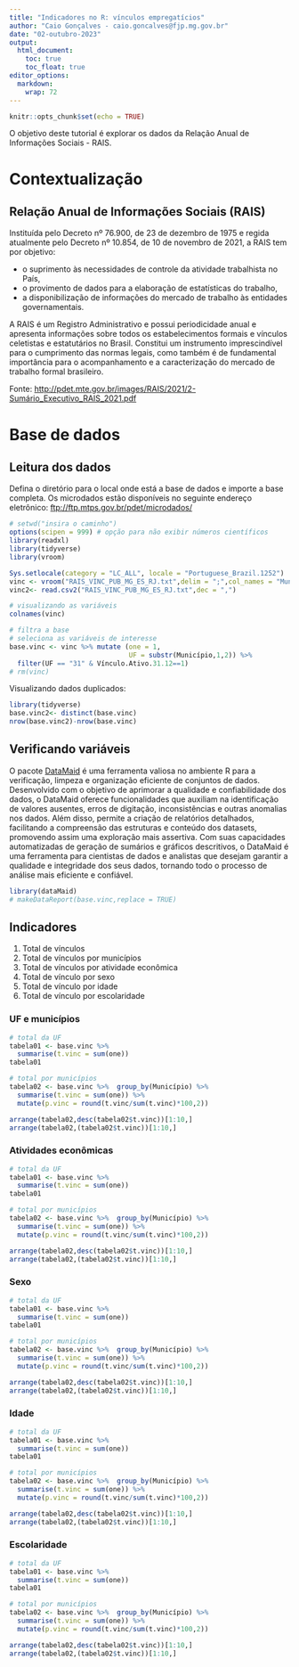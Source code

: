 ```yaml
---
title: "Indicadores no R: vínculos empregatícios"
author: "Caio Gonçalves - caio.goncalves@fjp.mg.gov.br"
date: "02-outubro-2023"
output:
  html_document: 
    toc: true
    toc_float: true
editor_options: 
  markdown: 
    wrap: 72
---
```


```r
knitr::opts_chunk$set(echo = TRUE)
```

O objetivo deste tutorial é explorar os dados da Relação Anual de
Informações Sociais - RAIS.

# Contextualização

## Relação Anual de Informações Sociais (RAIS)

Instituída pelo Decreto nº 76.900, de 23 de dezembro de 1975 e regida
atualmente pelo Decreto nº 10.854, de 10 de novembro de 2021, a RAIS tem
por objetivo:

-   o suprimento às necessidades de controle da atividade trabalhista no
    País,
-   o provimento de dados para a elaboração de estatísticas do trabalho,
-   a disponibilização de informações do mercado de trabalho às
    entidades governamentais.

A RAIS é um Registro Administrativo e possui periodicidade anual e
apresenta informações sobre todos os estabelecimentos formais e vínculos
celetistas e estatutários no Brasil. Constitui um instrumento
imprescindível para o cumprimento das normas legais, como também é de
fundamental importância para o acompanhamento e a caracterização do
mercado de trabalho formal brasileiro.

Fonte:
<http://pdet.mte.gov.br/images/RAIS/2021/2-Sumário_Executivo_RAIS_2021.pdf>

# Base de dados

## Leitura dos dados

Defina o diretório para o local onde está a base de dados e importe a
base completa. Os microdados estão disponíveis no seguinte endereço
eletrônico: <ftp://ftp.mtps.gov.br/pdet/microdados/>

```r
# setwd("insira o caminho")
options(scipen = 999) # opção para não exibir números científicos
library(readxl)
library(tidyverse)
library(vroom)

Sys.setlocale(category = "LC_ALL", locale = "Portuguese_Brazil.1252")
vinc <- vroom("RAIS_VINC_PUB_MG_ES_RJ.txt",delim = ";",col_names = "Município",)
vinc2<- read.csv2("RAIS_VINC_PUB_MG_ES_RJ.txt",dec = ",")

# visualizando as variáveis
colnames(vinc) 

# filtra a base
# seleciona as variáveis de interesse 
base.vinc <- vinc %>% mutate (one = 1,
                              UF = substr(Município,1,2)) %>% 
  filter(UF == "31" & Vínculo.Ativo.31.12==1)
# rm(vinc)
```

Visualizando dados duplicados:

```r
library(tidyverse)
base.vinc2<- distinct(base.vinc)
nrow(base.vinc2)-nrow(base.vinc)
```

## Verificando variáveis

O pacote
[DataMaid](https://cran.r-project.org/web/packages/dataMaid/index.html)
é uma ferramenta valiosa no ambiente R para a verificação, limpeza e
organização eficiente de conjuntos de dados. Desenvolvido com o objetivo
de aprimorar a qualidade e confiabilidade dos dados, o DataMaid oferece
funcionalidades que auxiliam na identificação de valores ausentes, erros
de digitação, inconsistências e outras anomalias nos dados. Além disso,
permite a criação de relatórios detalhados, facilitando a compreensão
das estruturas e conteúdo dos datasets, promovendo assim uma exploração
mais assertiva. Com suas capacidades automatizadas de geração de
sumários e gráficos descritivos, o DataMaid é uma ferramenta para
cientistas de dados e analistas que desejam garantir a qualidade e
integridade dos seus dados, tornando todo o processo de análise mais
eficiente e confiável.

```r
library(dataMaid)
# makeDataReport(base.vinc,replace = TRUE)
```

## Indicadores

1.  Total de vínculos
2.  Total de vínculos por municípios
3.  Total de vínculos por atividade econômica
4.  Total de vínculo por sexo
5.  Total de vínculo por idade
6.  Total de vínculo por escolaridade

### UF e municípios

```r
# total da UF
tabela01 <- base.vinc %>% 
  summarise(t.vinc = sum(one))
tabela01

# total por municípios
tabela02 <- base.vinc %>%  group_by(Município) %>% 
  summarise(t.vinc = sum(one)) %>% 
  mutate(p.vinc = round(t.vinc/sum(t.vinc)*100,2))

arrange(tabela02,desc(tabela02$t.vinc))[1:10,]
arrange(tabela02,(tabela02$t.vinc))[1:10,]

```
### Atividades econômicas

```r
# total da UF
tabela01 <- base.vinc %>% 
  summarise(t.vinc = sum(one))
tabela01

# total por municípios
tabela02 <- base.vinc %>%  group_by(Município) %>% 
  summarise(t.vinc = sum(one)) %>% 
  mutate(p.vinc = round(t.vinc/sum(t.vinc)*100,2))

arrange(tabela02,desc(tabela02$t.vinc))[1:10,]
arrange(tabela02,(tabela02$t.vinc))[1:10,]

```


### Sexo

```r
# total da UF
tabela01 <- base.vinc %>% 
  summarise(t.vinc = sum(one))
tabela01

# total por municípios
tabela02 <- base.vinc %>%  group_by(Município) %>% 
  summarise(t.vinc = sum(one)) %>% 
  mutate(p.vinc = round(t.vinc/sum(t.vinc)*100,2))

arrange(tabela02,desc(tabela02$t.vinc))[1:10,]
arrange(tabela02,(tabela02$t.vinc))[1:10,]

```

### Idade

```r
# total da UF
tabela01 <- base.vinc %>% 
  summarise(t.vinc = sum(one))
tabela01

# total por municípios
tabela02 <- base.vinc %>%  group_by(Município) %>% 
  summarise(t.vinc = sum(one)) %>% 
  mutate(p.vinc = round(t.vinc/sum(t.vinc)*100,2))

arrange(tabela02,desc(tabela02$t.vinc))[1:10,]
arrange(tabela02,(tabela02$t.vinc))[1:10,]

```

### Escolaridade

```r
# total da UF
tabela01 <- base.vinc %>% 
  summarise(t.vinc = sum(one))
tabela01

# total por municípios
tabela02 <- base.vinc %>%  group_by(Município) %>% 
  summarise(t.vinc = sum(one)) %>% 
  mutate(p.vinc = round(t.vinc/sum(t.vinc)*100,2))

arrange(tabela02,desc(tabela02$t.vinc))[1:10,]
arrange(tabela02,(tabela02$t.vinc))[1:10,]

```